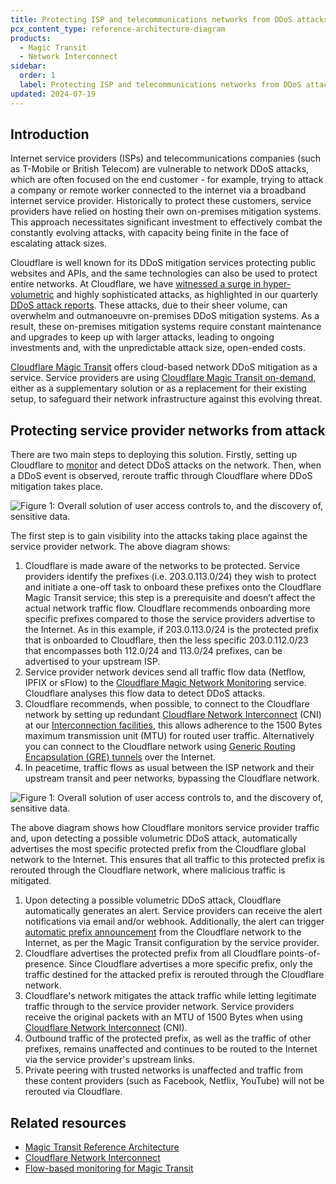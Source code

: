 ```yaml
---
title: Protecting ISP and telecommunications networks from DDoS attacks
pcx_content_type: reference-architecture-diagram
products:
  - Magic Transit
  - Network Interconnect
sidebar:
  order: 1
  label: Protecting ISP and telecommunications networks from DDoS attacks
updated: 2024-07-19
---
```


## Introduction

Internet service providers (ISPs) and telecommunications companies (such as T-Mobile or British Telecom) are vulnerable to network DDoS attacks, which are often focused on the end customer - for example, trying to attack a company or remote worker connected to the internet via a broadband internet service provider. Historically to protect these customers, service providers have relied on hosting their own on-premises mitigation systems. This approach necessitates significant investment to effectively combat the constantly evolving attacks, with capacity being finite in the face of escalating attack sizes.

Cloudflare is well known for its DDoS mitigation services protecting public websites and APIs, and the same technologies can also be used to protect entire networks. At Cloudflare, we have [witnessed a surge in hyper-volumetric](https://blog.cloudflare.com/cloudflare-mitigates-record-breaking-71-million-request-per-second-ddos-attack) and highly sophisticated attacks, as highlighted in our quarterly [DDoS attack reports](https://radar.cloudflare.com/reports/ddos/). These attacks, due to their sheer volume, can overwhelm and outmanoeuvre on-premises DDoS mitigation systems. As a result, these on-premises mitigation systems require constant maintenance and upgrades to keep up with larger attacks, leading to ongoing investments and, with the unpredictable attack size, open-ended costs.

[Cloudflare Magic Transit](/magic-transit/) offers cloud-based network DDoS mitigation as a service. Service providers are using [Cloudflare Magic Transit on-demand](/magic-transit/on-demand/), either as a supplementary solution or as a replacement for their existing setup, to safeguard their network infrastructure against this evolving threat.

## Protecting service provider networks from attack

There are two main steps to deploying this solution. Firstly, setting up Cloudflare to [monitor](https://blog.cloudflare.com/flow-based-monitoring-for-magic-transit) and detect DDoS attacks on the network. Then, when a DDoS event is observed, reroute traffic through Cloudflare where DDoS mitigation takes place.

![Figure 1: Overall solution of user access controls to, and the discovery of, sensitive data.](~/assets/images/reference-architecture/protecting-sp-networks-from-ddos/protecting-sp-networks-from-ddos-fig1.svg)

The first step is to gain visibility into the attacks taking place against the service provider network. The above diagram shows:

1. Cloudflare is made aware of the networks to be protected. Service providers identify the prefixes (i.e. 203.0.113.0/24) they wish to protect and initiate a one-off task to onboard these prefixes onto the Cloudflare Magic Transit service; this step is a prerequisite and doesn’t affect the actual network traffic flow. Cloudflare recommends onboarding more specific prefixes compared to those the service providers advertise to the Internet. As in this example, if 203.0.113.0/24 is the protected prefix that is onboarded to Cloudflare, then the less specific 203.0.112.0/23 that encompasses both 112.0/24 and 113.0/24 prefixes, can be advertised to your upstream ISP.
2. Service provider network devices send all traffic flow data (Netflow, IPFIX or sFlow) to the [Cloudflare Magic Network Monitoring](/magic-network-monitoring/) service. Cloudflare analyses this flow data to detect DDoS attacks.
3. Cloudflare recommends, when possible, to connect to the Cloudflare network by setting up redundant [Cloudflare Network Interconnect](/network-interconnect/) (CNI) at our [Interconnection facilities](https://www.peeringdb.com/net/4224), this allows adherence to the 1500 Bytes maximum transmission unit (MTU) for routed user traffic. Alternatively you can connect to the Cloudflare network using [Generic Routing Encapsulation (GRE) tunnels](/magic-transit/reference/tunnels/) over the Internet.
4. In peacetime, traffic flows as usual between the ISP network and their upstream transit and peer networks, bypassing the Cloudflare network.

![Figure 1: Overall solution of user access controls to, and the discovery of, sensitive data.](~/assets/images/reference-architecture/protecting-sp-networks-from-ddos/protecting-sp-networks-from-ddos-fig2.svg)

The above diagram shows how Cloudflare monitors service provider traffic and, upon detecting a possible volumetric DDoS attack, automatically advertises the most specific protected prefix from the Cloudflare global network to the Internet. This ensures that all traffic to this protected prefix is rerouted through the Cloudflare network, where malicious traffic is mitigated.

1. Upon detecting a possible volumetric DDoS attack, Cloudflare automatically generates an alert. Service providers can receive the alert notifications via email and/or webhook. Additionally, the alert can trigger [automatic prefix announcement](/magic-network-monitoring/magic-transit-integration/#activate-ip-auto-advertisement) from the Cloudflare network to the Internet, as per the Magic Transit configuration by the service provider.
2. Cloudflare advertises the protected prefix from all Cloudflare points-of-presence. Since Cloudflare advertises a more specific prefix, only the traffic destined for the attacked prefix is rerouted through the Cloudflare network.
3. Cloudflare's network mitigates the attack traffic while letting legitimate traffic through to the service provider network. Service providers receive the original packets with an MTU of 1500 Bytes when using [Cloudflare Network Interconnect](/network-interconnect/) (CNI).
4. Outbound traffic of the protected prefix, as well as the traffic of other prefixes, remains unaffected and continues to be routed to the Internet via the service provider's upstream links.
5. Private peering with trusted networks is unaffected and traffic from these content providers (such as Facebook, Netflix, YouTube) will not be rerouted via Cloudflare.

## Related resources

- [Magic Transit Reference Architecture](/reference-architecture/architectures/magic-transit/)
- [Cloudflare Network Interconnect](/reference-architecture/architectures/magic-transit/)
- [Flow-based monitoring for Magic Transit](https://blog.cloudflare.com/flow-based-monitoring-for-magic-transit)
